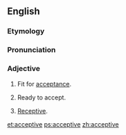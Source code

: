 ==English==

===Etymology===
{{suffix|accept|ive}}

===Pronunciation===
{{a|US}} {{IPA|/æk.ˈsɛp.tɪv/}}

===Adjective===
{{en-adj}}

# Fit for [[acceptance]].
# {{context|obsolete}} Ready to accept.
# [[receptive|Receptive]].

[[et:acceptive]]
[[ps:acceptive]]
[[zh:acceptive]]